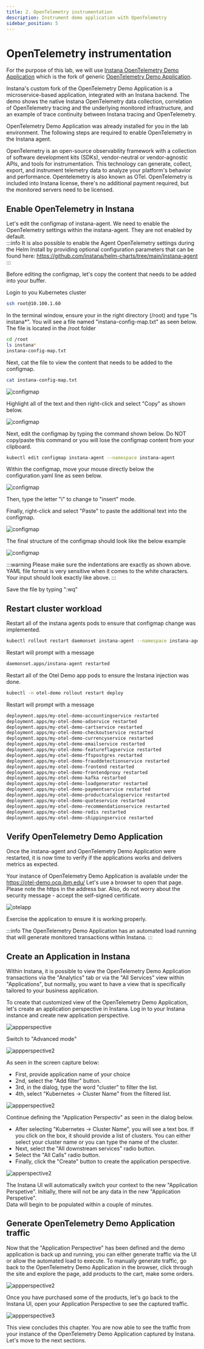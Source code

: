 ```yaml
---
title: 2. OpenTelemetry instrumentation
description: Instrument demo application with OpenTelemetry
sidebar_position: 5
---
```


# OpenTelemetry instrumentation
For the purpose of this lab, we will use [Instana OpenTelemetry Demo Application](https://github.com/instana/opentelemetry-demo/tree/main)
which is the fork of generic [OpenTelemetry Demo Application](https://github.com/open-telemetry/opentelemetry-demo).

Instana's custom fork of the OpenTelemetry Demo Application is a microservice-based application, integrated with an Instana backend. 
The demo shows the native Instana OpenTelemetry data collection, correlation of OpenTelemetry tracing and the underlying monitored infrastructure, 
and an example of trace continuity between Instana tracing and OpenTelemetry.

OpenTelemetry Demo Application was already installed for you in the lab environment. The following steps are required to enable OpenTelemetry 
in the Instana agent.

OpenTelemetry is an open-source observability framework with a collection of software development kits (SDKs), vendor-neutral or vendor-agnostic APIs, and tools for instrumentation. 
This technology can generate, collect, export, and instrument telemetry data to analyze your platform's behavior and performance. Opentelemetry is also known as OTel. 
OpenTelemetry is included into Instana license, there's no additional payment required, but the monitored servers need to be licensed.

## Enable OpenTelemetry in Instana

Let's edit the configmap of instana-agent. We need to enable the OpenTelemetry settings within the instana-agent. They are not enabled by default.  
:::info
It is also possible to enable the Agent OpenTelemetry settings during the Helm Install by providing optional configuration parameters that can be found here: https://github.com/instana/helm-charts/tree/main/instana-agent
:::

Before editing the configmap, let's copy the content that needs to be added into your buffer.

Login to you Kubernetes cluster 
```sh
ssh root@10.100.1.60
```

In the terminal window, ensure your in the right directory (/root) and type "ls instana*".  You will see a file named "instana-config-map.txt" as seen below. The file is located in the /root folder
```sh
cd /root
ls instana*
instana-config-map.txt
```

Next, cat the file to view the content that needs to be added to the configmap.

```sh
cat instana-config-map.txt
```

![configmap](images/configMap.png)

Highlight all of the text and then right-click and select "Copy" as shown below.

![configmap](images/selectText.png)

Next, edit the configmap by typing the command shown below. Do NOT copy/paste this command or you will lose the configmap content from your clipboard.

```sh
kubectl edit configmap instana-agent --namespace instana-agent 
```

Within the configmap, move your mouse directly below the configuration.yaml line as seen below.


![configmap](images/mouseLocation.png)

Then, type the letter "i" to change to "insert" mode.

Finally, right-click and select "Paste" to paste the additional text into the configmap.

![configmap](images/paste.png)


The final structure of the configmap should look like the below example

![configmap](images/cmResults.png)

:::warning
Please make sure the indentations are exactly as shown above. YAML file format is very sensitive when it comes to the white characters. Your input should look exactly like above.
:::


Save the file by typing ":wq" 

## Restart cluster workload

Restart all of the instana agents pods to ensure that configmap change was implemented.

```sh
kubectl rollout restart daemonset instana-agent --namespace instana-agent 
```

Restart will prompt with a message

```sh
daemonset.apps/instana-agent restarted
```

Restart all of the Otel Demo app pods to ensure the Instana injection was done.

```sh
kubectl -n otel-demo rollout restart deploy 
```

Restart will prompt with a message

```sh
deployment.apps/my-otel-demo-accountingservice restarted
deployment.apps/my-otel-demo-adservice restarted
deployment.apps/my-otel-demo-cartservice restarted
deployment.apps/my-otel-demo-checkoutservice restarted
deployment.apps/my-otel-demo-currencyservice restarted
deployment.apps/my-otel-demo-emailservice restarted
deployment.apps/my-otel-demo-featureflagservice restarted
deployment.apps/my-otel-demo-ffspostgres restarted
deployment.apps/my-otel-demo-frauddetectionservice restarted
deployment.apps/my-otel-demo-frontend restarted
deployment.apps/my-otel-demo-frontendproxy restarted
deployment.apps/my-otel-demo-kafka restarted
deployment.apps/my-otel-demo-loadgenerator restarted
deployment.apps/my-otel-demo-paymentservice restarted
deployment.apps/my-otel-demo-productcatalogservice restarted
deployment.apps/my-otel-demo-quoteservice restarted
deployment.apps/my-otel-demo-recommendationservice restarted
deployment.apps/my-otel-demo-redis restarted
deployment.apps/my-otel-demo-shippingservice restarted
```

## Verify OpenTelemetry Demo Application

Once the instana-agent and OpenTelemetry Demo Application were restarted, it is now time to verify
if the applications works and delivers metrics as expected.

Your instance of OpenTelemetry Demo Application is available under the https://otel-demo.ocp.ibm.edu/
Let's use a browser to open that page. Please note the https in the address bar. 
Also, do not worry about the security message - accept the self-signed certificate.

![otelapp](images/otel-instrumentation-008.png)

Exercise the application to ensure it is working properly.

:::info
The OpenTelemetry Demo Application has an automated load running that will generate monitored transactions within Instana.
:::

## Create an Application in Instana

Within Instana, it is possible to view the OpenTelemetry Demo Application transactions via the "Analytics" tab or via the "All Services" view within "Applications", 
but normally, you want to have a view that is specifically tailored to your business application.

To create that customized view of the OpenTelemetry Demo Application, let's create an application perspective in Instana. Log in to your Instana instance and create new application perspective.

![appperspective](images/otel-instrumentation-002-fixed.png)

Switch to "Advanced mode"

![appperspective2](images/otel-instrumentation-003-fixed.png)

As seen in the screen capture below: 
- First, provide application name of your choice
- 2nd, select the "Add filter" button.
- 3rd, in the dialog, type the word "cluster" to filter the list.
- 4th, select "Kubernetes -> Cluster Name" from the filtered list.

![appperspective2](images/defineApplication.png)

Continue defining the "Application Perspectiv" as seen in the dialog below.
- After selecting "Kubernetes -> Cluster Name", you will see a text box.   If you click on the box, it should provide a list of clusters.  You can either select your cluster name or you can type the name of the cluster.
- Next, select the "All downstream services" radio button.
- Select the "All Calls" radio button.
- Finally, click the "Create" button to create the application perspective.

![apperspective2](images/createApplication2.png)

The Instana UI will automatically switch your context to the new "Application Perspetive".  Initially, there will not be any data in the new "Application Perspetive".  
Data will begin to be populated within a couple of minutes.


## Generate OpenTelemetry Demo Application traffic

Now that the "Application Perspective" has been defined and the demo application is back up and running, you can either generate traffic via the UI or allow the automated load to execute. 
To manually generate traffic, go back to the OpenTelemetry Demo Application in the browser, click through the site and explore the page, 
add products to the cart, make some orders.

![appperspective2](images/otel-instrumentation-009.png)

Once you have purchased some of the products, let's go back to the Instana UI, open your Application Perspective to see 
the captured traffic.

![appperspective3](images/otel-instrumentation-006-fixed.png)

This view concludes this chapter. You are now able to see the traffic from your instance of the OpenTelemetry Demo Application captured by Instana. 
Let's move to the next sections.